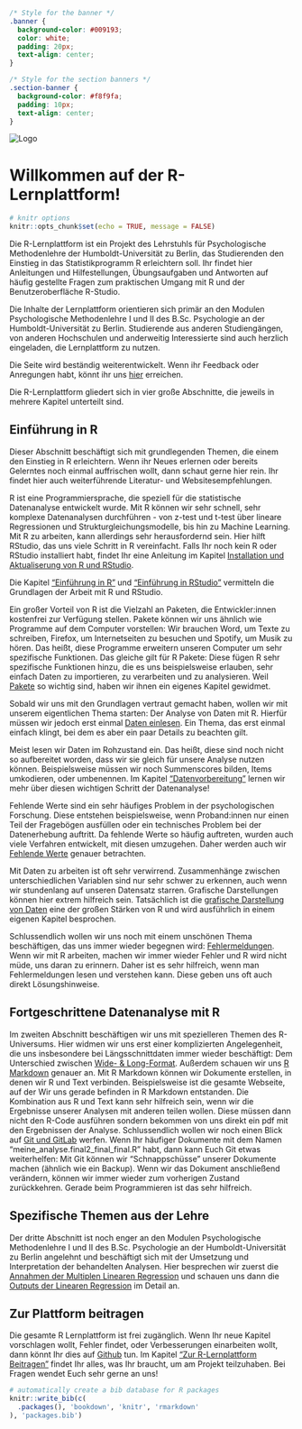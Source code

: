 ```css
/* Style for the banner */
.banner {
  background-color: #009193;
  color: white;
  padding: 20px;
  text-align: center;
}

/* Style for the section banners */
.section-banner {
  background-color: #f8f9fa;
  padding: 10px;
  text-align: center;
}
```


<div class="banner">
  <img src="figures/Logo_Lernplattform.png" alt="Logo" style="max-width: 100%; height: auto;">
</div>

# Willkommen auf der R-Lernplattform!

````r
# knitr options
knitr::opts_chunk$set(echo = TRUE, message = FALSE)
````

Die R-Lernplattform ist ein Projekt des Lehrstuhls für Psychologische Methodenlehre der Humboldt-Universität zu Berlin, das Studierenden den Einstieg in das Statistikprogramm R erleichtern soll. Ihr findet hier Anleitungen und Hilfestellungen, Übungsaufgaben und Antworten auf häufig gestellte Fragen zum praktischen Umgang mit R und der Benutzeroberfläche R-Studio.

Die Inhalte der Lernplattform orientieren sich primär an den Modulen Psychologische Methodenlehre I und II des B.Sc. Psychologie an der Humboldt-Universität zu Berlin. Studierende aus anderen Studiengängen, von anderen Hochschulen und anderweitig Interessierte sind auch herzlich eingeladen, die Lernplattform zu nutzen.

Die Seite wird beständig weiterentwickelt. Wenn ihr Feedback oder Anregungen habt, könnt ihr uns <a href="http://methods-berlin.com/de/r-lernplattform-feedback/" target="_blank">hier</a> erreichen.

Die R-Lernplattform gliedert sich in vier große Abschnitte, die jeweils in mehrere Kapitel unterteilt sind.

<div class="section-banner">
  <h2>Einführung in R</h2>
</div>

Dieser Abschnitt beschäftigt sich mit grundlegenden Themen, die einem den Einstieg in R erleichtern. Wenn ihr Neues erlernen oder bereits Gelerntes noch einmal auffrischen wollt, dann schaut gerne hier rein. Ihr findet hier auch weiterführende Literatur- und Websitesempfehlungen. 

R ist eine Programmiersprache, die speziell für die statistische Datenanalyse entwickelt
wurde. Mit R können wir sehr schnell, sehr komplexe Datenanalysen durchführen 
- von z-test und t-test über lineare Regressionen und Strukturgleichungsmodelle,
bis hin zu Machine Learning. Mit R zu arbeiten, kann allerdings sehr herausfordernd
sein. Hier hilft RStudio, das uns viele Schritt in R vereinfacht.
Falls Ihr noch kein R oder RStudio installiert habt, findet Ihr eine Anleitung im
Kapitel [Installation und Aktualiserung von R und RStudio](Installation.qmd).

Die Kapitel ["Einführung in R"](Einfuehrung_in_R.qmd) und ["Einführung in RStudio"](Einfuehrung_in_RStudio.qmd) vermitteln die Grundlagen der Arbeit mit
R und RStudio.

Ein großer Vorteil von R ist die Vielzahl an Paketen, die Entwickler:innen kostenfrei
zur Verfügung stellen. Pakete können wir uns ähnlich wie Programme auf dem Computer 
vorstellen: Wir brauchen Word, um Texte zu schreiben, Firefox, um Internetseiten 
zu besuchen und Spotify, um Musik zu hören.  Das heißt, diese Programme erweitern
unseren Computer um sehr spezifische Funktionen. Das gleiche gilt für R Pakete:
Diese fügen R sehr spezifische Funktionen hinzu, die es uns beispielsweise erlauben,
sehr einfach Daten zu importieren, zu verarbeiten und zu analysieren. Weil [Pakete](Pakete.qmd)
so wichtig sind, haben wir ihnen ein eigenes Kapitel gewidmet.

Sobald wir uns mit den Grundlagen vertraut gemacht haben, wollen wir mit unserem
eigentlichen Thema starten: Der Analyse von Daten mit R. Hierfür müssen wir
jedoch erst einmal [Daten einlesen](Daten-importieren.qmd). Ein Thema, das erst
einmal einfach klingt, bei dem es aber ein paar Details zu beachten gilt.

Meist lesen wir Daten im Rohzustand ein. Das heißt, diese sind noch nicht so 
aufbereitet worden, dass wir sie gleich für unsere Analyse nutzen können. 
Beispielsweise müssen wir noch Summenscores bilden, Items umkodieren, oder
umbenennen. Im Kapitel ["Datenvorbereitung"](Datenvorbereitung.qmd) lernen
wir mehr über diesen wichtigen Schritt der Datenanalyse!

Fehlende Werte sind ein sehr häufiges Problem in der psychologischen Forschung.
Diese entstehen beispielsweise, wenn Proband:innen nur einen Teil der Fragebögen
ausfüllen oder ein technisches Problem bei der Datenerhebung auftritt. Da fehlende
Werte so häufig auftreten, wurden auch viele Verfahren entwickelt, mit diesen 
umzugehen. Daher werden auch wir [Fehlende Werte](Fehlende-Werte.qmd) genauer betrachten.

Mit Daten zu arbeiten ist oft sehr verwirrend. Zusammenhänge zwischen unterschiedlichen
Variablen sind nur sehr schwer zu erkennen, auch wenn wir stundenlang auf unseren
Datensatz starren. Grafische Darstellungen können hier extrem hilfreich sein. 
Tatsächlich ist die [grafische Darstellung von Daten](Grafiken.qmd) eine der großen Stärken von
R und wird ausführlich in einem eigenen Kapitel besprochen.

Schlussendlich wollen wir uns noch mit einem unschönen Thema beschäftigen, das uns immer 
wieder begegnen wird: [Fehlermeldungen](Fehlermeldungen.qmd). Wenn wir mit R arbeiten,
machen wir immer wieder Fehler und R wird nicht müde, uns daran zu erinnern. Daher ist es
sehr hilfreich, wenn man Fehlermeldungen lesen und verstehen kann. Diese geben uns oft auch 
direkt Lösungshinweise.

<div class="section-banner">
  <h2>Fortgeschrittene Datenanalyse mit R</h2>
</div>

Im zweiten Abschnitt beschäftigen wir uns mit spezielleren Themen des R-Universums.
Hier widmen wir uns erst einer komplizierten Angelegenheit, die uns insbesondere
bei Längsschnittdaten immer wieder beschäftigt: Dem Unterschied zwischen 
[Wide- & Long-Format](Wide-and-Long-Format.qmd). Außerdem schauen wir uns
[R Markdown](Markdown.qmd) genauer an. Mit R Markdown können wir Dokumente erstellen,
in denen wir R und Text verbinden. Beispielsweise ist die gesamte Webseite, auf 
der Wir uns gerade befinden in R Markdown entstanden. Die Kombination aus R und
Text kann sehr hilfreich sein, wenn wir die Ergebnisse unserer Analysen mit anderen
teilen wollen. Diese müssen dann nicht den R-Code ausführen sondern bekommen
von uns direkt ein pdf mit den Ergebnissen der Analyse.
Schlussendlich wollen wir noch einen Blick auf [Git und GitLab](Git.qmd) werfen.
Wenn Ihr häufiger Dokumente mit dem Namen "meine_analyse.final2_final_final.R"
habt, dann kann Euch Git etwas weiterhelfen: Mit Git können wir "Schnappschüsse" 
unserer Dokumente machen (ähnlich wie ein Backup). Wenn wir das Dokument anschließend
verändern, können wir immer wieder zum vorherigen Zustand zurückkehren. Gerade beim
Programmieren ist das sehr hilfreich.

<div class="section-banner">
  <h2>Spezifische Themen aus der Lehre</h2>
</div>

Der dritte Abschnitt ist noch enger an den Modulen Psychologische Methodenlehre I und II des B.Sc. Psychologie an der Humboldt-Universität zu Berlin angelehnt und beschäftigt sich mit der Umsetzung und Interpretation der behandelten Analysen. Hier besprechen wir zuerst die [Annahmen der Multiplen Linearen Regression](Voraussetzungspruefung.qmd) und schauen uns dann die [Outputs der Linearen Regression](Outputs-ALM-FAQ.qmd) im Detail an.

<div class="section-banner">
  <h2>Zur Plattform beitragen</h2>
</div>

Die gesamte R Lernplattform ist frei zugänglich. Wenn Ihr neue Kapitel vorschlagen wollt,
Fehler findet, oder Verbesserungen einarbeiten wollt, dann könnt Ihr dies
auf [Github](https://github.com/Methods-Berlin/RLernplattform) tun. 
Im Kapitel ["Zur R-Lernplattform Beitragen"](Zur-Lernplattform-Beitragen.qmd) 
findet Ihr alles, was Ihr braucht, um am Projekt teilzuhaben. Bei Fragen wendet
Euch sehr gerne an uns!

```r
# automatically create a bib database for R packages
knitr::write_bib(c(
  .packages(), 'bookdown', 'knitr', 'rmarkdown'
), 'packages.bib')
```
